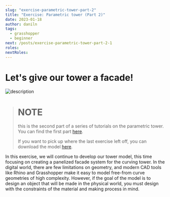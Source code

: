```yaml
---
slug: "exercise-parametric-tower-part-2"
title: "Exercise: Parametric tower (Part 2)"
date: 2023-01-18
author: daniln
tags:
  - grasshopper
  - beginner
next: /posts/exercise-parametric-tower-part-2-1
roles:
nextRoles:
---
```


# Let's give our tower a facade!

![description](/images/4-6-1.gif)

> # NOTE
> this is the second part of a series of tutorials on the parametric tower. You can find the first part [here](https://medium.com/intro-to-grasshopper/exercise-parametric-tower-part-1-bdbad26bc6ca). 
> 
> If you want to pick up where the last exercise left off, you can download the model [here](https://www.dropbox.com/s/44ohfz1qxjzrymx/intro-to-gh_tower_1.gh?dl=1).

In this exercise, we will continue to develop our tower model, this time focusing on creating a panelized facade system for the curving tower. In the digital world, there are few limitations on geometry, and modern CAD tools like Rhino and Grasshopper make it easy to model free-from curve geometries of high complexity. However, if the goal of the model is to design an object that will be made in the physical world, you must design with the constraints of the material and making process in mind.